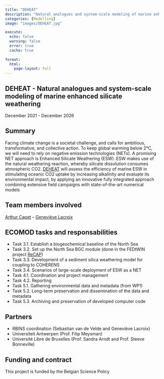 ```yaml
---
title: "DEHEAT"
description: "Natural analogues and system-scale modeling of marine enhanced silicate weathering"
categories: [Modelling]
image: "images/DEHEAT.jpg"

execute:
  echo: false
  warning: false
  error: true
  cache: true
  
format: 
  html:
    page-layout: full
---
```


## DEHEAT - Natural analogues and system-scale modeling of marine enhanced silicate weathering

December 2021 - December 2026   

## Summary

Facing climate change is a societal challenge, and calls for ambitious, transformative, and collective action. To keep global warming below 2°C, we will need to rely on negative emission technologies (NETs). A promising NET approach is Enhanced Silicate Weathering (ESW). ESW makes use of the natural weathering reaction, whereby silicate dissolution consumes atmospheric CO2. [DEHEAT](https://coastalesw.com/) will assess the efficiency of marine ESW in stimulating oceanic CO2 uptake by increasing alkalinity and evaluate its environmental impact, by applying an innovative fully integrated approach combining extensive field campaigns with state-of-the-art numerical models

## Team members involved

[Arthur Capet](/posts/members/AC) -- [Geneviève Lacroix](/posts/members/GL)

## ECOMOD tasks and responsabilities

- Task 3.1. Establish a biogeochemical baseline of the North Sea	
- Task 3.2. Set up the North Sea BGC module (done in the FEDtWIN project [ReCAP]())
- Task 3.3. Development of a sediment silica weathering model for coupling to COHERENS
- Task 3.4. Scenarios of large-scale deployment of ESW as a NET
- Task 4.1. Coordination and project management
- Task 4.2. Reporting
- Task 5.1. Gathering environmental data and metadata (from WP1)
- Task 5.2. Long-term preservation and dissemination of the data and metadata 
- Task 5.3. Archiving and preservation of developed computer code

## Partners
 
- RBINS coordination (Sebastian van de Velde and Geneviève Lacroix)
- Universiteit Antwerpen (Prof. Filip Meysman)
- Université Libre de Bruxelles (Prof. Sandra Arndt and Prof. Steeve Bonneville)

## Funding and contract

This project is funded by the Belgian Science Policy
